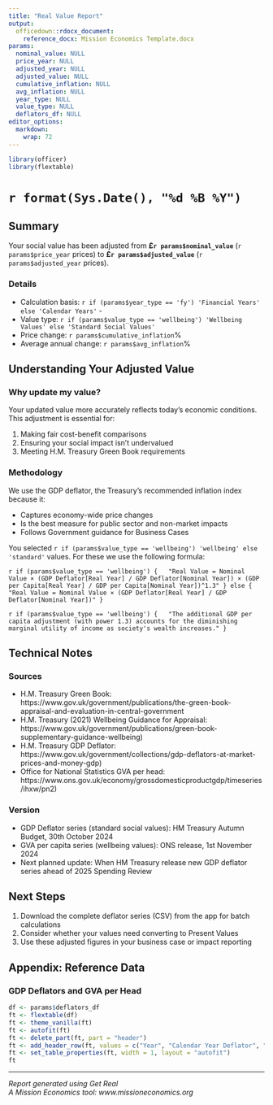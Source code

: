 ```yaml
---
title: "Real Value Report"
output: 
  officedown::rdocx_document:
    reference_docx: Mission Economics Template.docx
params:
  nominal_value: NULL
  price_year: NULL
  adjusted_year: NULL
  adjusted_value: NULL
  cumulative_inflation: NULL
  avg_inflation: NULL
  year_type: NULL
  value_type: NULL
  deflators_df: NULL
editor_options: 
  markdown: 
    wrap: 72
---
```


```r
library(officer)
library(flextable)
```

# `r format(Sys.Date(), "%d %B %Y")`

## Summary

Your social value has been adjusted from **£`r params$nominal_value`**
(`r params$price_year` prices) to **£`r params$adjusted_value`**
(`r params$adjusted_year` prices).

### Details

- Calculation basis: `r if (params$year_type == 'fy') 'Financial Years' else 'Calendar Years'` -
- Value type: `r if (params$value_type == 'wellbeing') 'Wellbeing Values' else 'Standard Social Values'` 
- Price change: `r params$cumulative_inflation`% 
- Average annual change: `r params$avg_inflation`%

## Understanding Your Adjusted Value

### Why update my value?

Your updated value more accurately reflects today's economic conditions.
This adjustment is essential for:

1.  Making fair cost-benefit comparisons
2.  Ensuring your social impact isn't undervalued
3.  Meeting H.M. Treasury Green Book requirements

### Methodology

We use the GDP deflator, the Treasury's recommended inflation index because it: 

- Captures economy-wide price changes 
- Is the best measure for public sector and non-market impacts 
- Follows Government guidance for Business Cases

You selected
`r if (params$value_type == 'wellbeing') 'wellbeing' else 'standard'`
values. For these we use the following formula:

`r if (params$value_type == 'wellbeing') {   "Real Value = Nominal Value × (GDP Deflator[Real Year] / GDP Deflator[Nominal Year]) × (GDP per Capita[Real Year] / GDP per Capita[Nominal Year])^1.3" } else {   "Real Value = Nominal Value × (GDP Deflator[Real Year] / GDP Deflator[Nominal Year])" }`

`r if (params$value_type == 'wellbeing') {   "The additional GDP per capita adjustment (with power 1.3) accounts for the diminishing marginal utility of income as society's wealth increases." }`

## Technical Notes

### Sources

-   H.M. Treasury Green
    Book: https://www.gov.uk/government/publications/the-green-book-appraisal-and-evaluation-in-central-government
-   H.M. Treasury (2021) Wellbeing Guidance for
    Appraisal: https://www.gov.uk/government/publications/green-book-supplementary-guidance-wellbeing)
-   H.M. Treasury GDP
    Deflator: https://www.gov.uk/government/collections/gdp-deflators-at-market-prices-and-money-gdp)
-   Office for National Statistics GVA per
    head: https://www.ons.gov.uk/economy/grossdomesticproductgdp/timeseries/ihxw/pn2)

### Version

-   GDP Deflator series (standard social values): HM Treasury Autumn
    Budget, 30th October 2024
-   GVA per capita series (wellbeing values): ONS release, 1st November
    2024
-   Next planned update: When HM Treasury release new GDP deflator
    series ahead of 2025 Spending Review

## Next Steps

1.  Download the complete deflator series (CSV) from the app for batch
    calculations
2.  Consider whether your values need converting to Present Values
3.  Use these adjusted figures in your business case or impact reporting

\newpage

## Appendix: Reference Data

### GDP Deflators and GVA per Head

```r
df <- params$deflators_df
ft <- flextable(df)
ft <- theme_vanilla(ft)
ft <- autofit(ft)
ft <- delete_part(ft, part = "header")
ft <- add_header_row(ft, values = c("Year", "Calendar Year Deflator", "Financial Year Deflator", "Financial Year Label", "GVA per Head (£)"))
ft <- set_table_properties(ft, width = 1, layout = "autofit")
ft
```

------------------------------------------------------------------------

*Report generated using Get Real*\
*A Mission Economics tool: www.missioneconomics.org*
